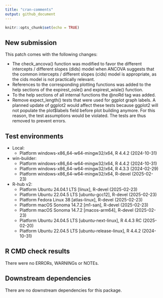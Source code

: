 ```yaml
---
title: "cran-comments"
output: github_document
---
```


<!-- cran-comments.md is generated from cran-comments.Rmd. -->

```r

knitr::opts_chunk$set(echo = TRUE)

```

## New submission

This patch comes with the following changes:

- The check_ancova() function was modified to favor the different intercepts /
  different slopes (dids) model when ANCOVA suggests that the common
  intercepts / different slopes (cids) model is appropriate, as the cids model
  is not practically relevant.
- References to the corresponding plotting functions was added to the help
  sections of the expirest_osle() and expirest_wisle() function.
- To the help sections of all internal functions the @noRd tag was added.
- Remove expect_length() tests that were used for ggplot graph labels. A
  planned update of ggplot2 would affect these tests because ggplot2 will
  not populate the plot$labels field before plot building anymore. For this
  reason, the test assumptions would be violated. The tests are thus removed
  to prevent errors.


## Test environments

- Local:
  - Platform windows-x86_64-w64-mingw32/x64, R 4.4.2 (2024-10-31)
- win-builder:
  - Platform windows-x86_64-w64-mingw32/x64, R 4.4.2 (2024-10-31)
  - Platform windows-x86_64-w64-mingw32/x64, R 4.3.3 (2024-02-29)
  - Platform windows-x86_64-w64-mingw32/x64, R-devel (2025-02-23)
- R-hub v2:
  - Platform Ubuntu 24.04.1 LTS [linux], R-devel (2025-02-23)
  - Platform Ubuntu 22.04.5 LTS [ubuntu-gcc12], R-devel (2025-02-23)
  - Platform Fedora Linux 38 [atlas-linux], R-devel (2025-02-23)
  - Platform macOS Sonoma 14.7.2 [m1-san], R-devel (2025-02-23)
  - Platform macOS Sonoma 14.7.2 [macos-arm64], R-devel (2025-02-23)
  - Platform Ubuntu 24.04.5 LTS [ubuntu-next-linux], R 4.4.3 RC (2025-02-20)
  - Platform Ubuntu 22.04.5 LTS [ubuntu-release-linux], R 4.4.2 (2024-10-31)


## R CMD check results

There were no ERRORs, WARNINGs or NOTEs. 

## Downstream dependencies

There are no downstream dependencies for this package.
